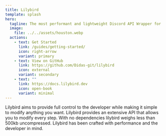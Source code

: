 ```yaml
---
title: Lilybird
template: splash
hero:
  tagline: The most performant and lightweight Discord API Wrapper for JavaScript built by developers for developers.
  image:
    file: ../../assets/houston.webp
  actions:
    - text: Get Started
      link: /guides/getting-started/
      icon: right-arrow
      variant: primary
    - text: View on GitHub
      link: https://github.com/Didas-git/lilybird
      icon: external
      variant: secondary
    - text: ""
      link: https://docs.lilybird.dev
      icon: open-book
      variant: minimal
---
```



<CardGrid stagger>
  <Card title="Simple" icon="rocket">
    Lilybird aims to provide full control to the developer while making it simple to modify anything you want.
  </Card>
  <Card title="Modular" icon="setting">
    Lilybird provides an extensive API that allows you to modify every step.
  </Card>
  <Card title="Lightweight" icon="approve-check-circle">
    With no dependencies lilybird weighs less than 500kb uncompressed.
  </Card>
  <Card title="Performance First" icon="star">
    Lilybird has been crafted with performance and the developer in mind.
  </Card>
</CardGrid>
